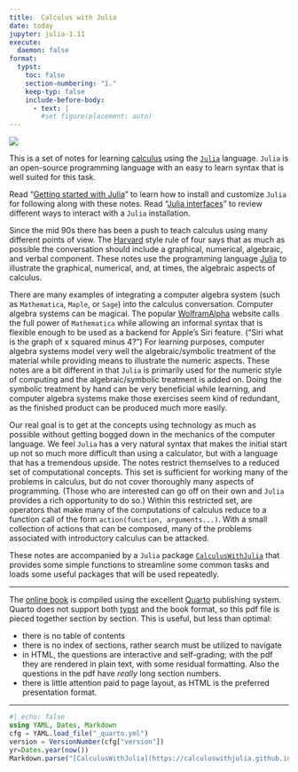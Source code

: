 ```yaml
---
title:  Calculus with Julia
date: today
jupyter: julia-1.11
execute:
  daemon: false
format:
  typst:
    toc: false
    section-numbering: "1."
    keep-typ: false
    include-before-body:
      - text: |
        #set figure(placement: auto)
---
```



[![](misc/logo.png){}](https://calculuswithjulia.github.io/)

This is a set of notes for learning
[calculus](http://en.wikipedia.org/wiki/Calculus) using the
[`Julia`](https://julialang.org) language. `Julia` is an open-source
programming language with an easy to learn syntax that is well suited
for this task.

Read "[Getting started with Julia](./misc/getting_started_with_julia.html)" to learn how to install and customize  `Julia` for following along with these notes. Read "[Julia interfaces](./misc/julia_interfaces.html)" to review different ways to interact with a `Julia` installation.

Since the mid 90s there has been a push to teach calculus using many
different points of view. The
[Harvard](http://www.math.harvard.edu/~knill/pedagogy/harvardcalculus/)
style rule of four says that as much as possible the conversation
should include a graphical, numerical, algebraic, and verbal
component. These notes use the programming language
[Julia](http://julialang.org) to illustrate the graphical, numerical,
and, at times, the algebraic aspects of calculus.

There are many examples of integrating a computer algebra system (such
as `Mathematica`, `Maple`, or `Sage`) into the calculus
conversation. Computer algebra systems can be magical. The popular
[WolframAlpha](http://www.wolframalpha.com/) website calls the full
power of `Mathematica` while allowing an informal syntax that is
flexible enough to be used as a backend for Apple's Siri
feature. ("Siri what is the graph of x squared minus 4?")  For
learning purposes, computer algebra systems model very well the
algebraic/symbolic treatment of the material while providing means to
illustrate the numeric aspects.  These notes are a bit different in
that `Julia` is primarily used for the numeric style of computing and
the algebraic/symbolic treatment is added on. Doing the symbolic
treatment by hand can be very beneficial while learning, and computer
algebra systems make those exercises seem kind of redundant, as the
finished product can be produced much more easily.

Our real goal is to get at the concepts using technology as much as
possible without getting bogged down in the mechanics of the computer
language. We feel `Julia` has a very natural syntax that makes the
initial start up not so much more difficult than using a calculator,
but with a language that has a tremendous upside. The notes restrict
themselves to a reduced set of computational concepts. This set is
sufficient for working many of the problems in calculus, but do not
cover thoroughly many aspects of programming. (Those who are
interested can go off on their own and `Julia` provides a rich
opportunity to do so.) Within this restricted set, are operators that
make many of the computations of calculus reduce to a function call of
the form `action(function, arguments...)`. With a small collection of
actions that can be composed, many of the problems associated with
introductory calculus can be attacked.


These notes are accompanied by a `Julia` package [`CalculusWithJulia`](https://github.com/jverzani/CalculusWithJulia.jl)
that provides some simple functions to streamline some common tasks
and loads some useful packages that will be used repeatedly.

----

The [online book](https://calculuswithjulia.github.io/) is compiled using the excellent [Quarto](https://quarto.org/) publishing system. Quarto does not support both [typst](https://typst.app/) and the book format, so this pdf file is pieced together section by section. This is useful, but less than optimal:

* there is no table of contents
* there is no index of sections, rather search must be utilized to navigate
* in HTML, the questions are interactive and self-grading; with the pdf they are rendered in plain text, with some residual formatting. Also the questions in the pdf have *really* long section numbers.
* there is little attention paid to page layout, as HTML is the preferred presentation format.


----

```julia
#| echo: false
using YAML, Dates, Markdown
cfg = YAML.load_file("_quarto.yml")
version = VersionNumber(cfg["version"])
yr=Dates.year(now())
Markdown.parse("[CalculusWithJulia](https://calculuswithjulia.github.io/) version $version; Copyright 2022-$yr, John Verzani")
```
